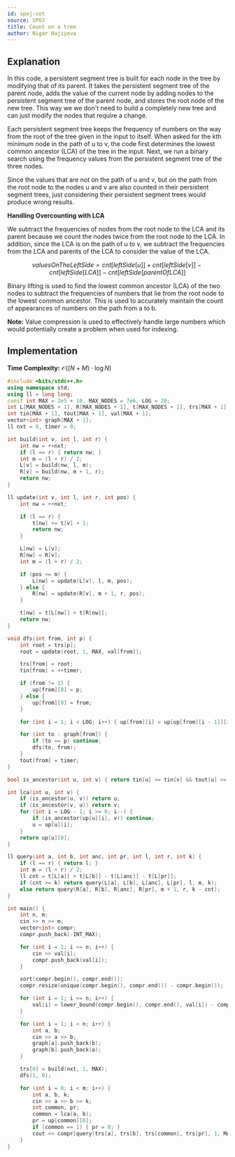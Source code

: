 ```yaml
---
id: spoj-cot
source: SPOJ
title: Count on a tree
author: Nigar Hajiyeva
---
```

## Explanation

In this code, a persistent segment tree is built for each node in the tree by modifying that of its parent.
It takes the persistent segment tree of the parent node, adds the value of the current node by adding nodes to the persistent segment tree of the parent node, and stores the root node of the new tree. This way we we don't need to build a completely new tree and can just modify the nodes that require a change.

Each persistent segment tree keeps the frequency of numbers on the way from the root of the tree given in the input to itself. When asked for the kth minimum node in the path of u to v, the code first determines the lowest common ancestor (LCA) of the tree in the input. Next, we run a binary search using the frequency values from the persistent segment tree of the three nodes.

Since the values that are not on the path of u and v, but on the path from the root node to the nodes u and v are also counted in their persistent segment trees, just considering their persistent segment trees would produce wrong results.

**Handling Overcounting with LCA**

We subtract the frequencies of nodes from the root node to the LCA and its parent because we count the nodes twice from the root node to the LCA. In addition, since the LCA is on the path of u to v, we subtract the frequencies from the LCA and parents of the LCA to consider the value of the LCA.

$$
valuesOnTheLeftSide = cnt[leftSide[u]] + cnt[leftSide[v]] - cnt[leftSide[LCA]] - cnt[leftSide[parentOfLCA]]
$$

Binary lifting is used to find the lowest common ancestor (LCA) of the two nodes to subtract the frequencies of numbers that lie from the root node to the lowest common ancestor. This is used to accurately maintain the count of appearances of numbers on the path from a to b.

**Note:**
Value compression is used to effectively handle large numbers which would potentially create a problem when used for indexing.


## Implementation

**Time Complexity:** $\mathcal{O}((N+M) \cdot \log{N})$

<LanguageSection>
<CPPSection>

```cpp
#include <bits/stdc++.h>
using namespace std;
using ll = long long;
const int MAX = 2e5 + 10, MAX_NODES = 7e6, LOG = 20;
int L[MAX_NODES + 1], R[MAX_NODES + 1], t[MAX_NODES + 1], trs[MAX + 1], up[MAX + 1][LOG + 1];
int tin[MAX + 1], tout[MAX + 1], val[MAX + 1];
vector<int> graph[MAX + 1];
ll nxt = 0, timer = 0;

int build(int v, int l, int r) {
	int nw = ++nxt;
	if (l == r) { return nw; }
	int m = (l + r) / 2;
	L[v] = build(nw, l, m);
	R[v] = build(nw, m + 1, r);
	return nw;
}

ll update(int v, int l, int r, int pos) {
	int nw = ++nxt;

	if (l == r) {
		t[nw] += t[v] + 1;
		return nw;
	}

	L[nw] = L[v];
	R[nw] = R[v];
	int m = (l + r) / 2;

	if (pos <= m) {
		L[nw] = update(L[v], l, m, pos);
	} else {
		R[nw] = update(R[v], m + 1, r, pos);
	}

	t[nw] = t[L[nw]] + t[R[nw]];
	return nw;
}

void dfs(int from, int p) {
	int root = trs[p];
	root = update(root, 1, MAX, val[from]);

	trs[from] = root;
	tin[from] = ++timer;

	if (from != 1) {
		up[from][0] = p;
	} else {
		up[from][0] = from;
	}

	for (int i = 1; i < LOG; i++) { up[from][i] = up[up[from][i - 1]][i - 1]; }

	for (int to : graph[from]) {
		if (to == p) continue;
		dfs(to, from);
	}
	tout[from] = timer;
}

bool is_ancestor(int u, int v) { return tin[u] <= tin[v] && tout[u] >= tout[v]; }

int lca(int u, int v) {
	if (is_ancestor(u, v)) return u;
	if (is_ancestor(v, u)) return v;
	for (int i = LOG - 1; i >= 0; i--) {
		if (is_ancestor(up[u][i], v)) continue;
		u = up[u][i];
	}
	return up[u][0];
}

ll query(int a, int b, int anc, int pr, int l, int r, int k) {
	if (l == r) { return l; }
	int m = (l + r) / 2;
	ll cnt = t[L[a]] + t[L[b]] - t[L[anc]] - t[L[pr]];
	if (cnt >= k) return query(L[a], L[b], L[anc], L[pr], l, m, k);
	else return query(R[a], R[b], R[anc], R[pr], m + 1, r, k - cnt);
}

int main() {
	int n, m;
	cin >> n >> m;
	vector<int> compr;
	compr.push_back(-INT_MAX);

	for (int i = 1; i <= n; i++) {
		cin >> val[i];
		compr.push_back(val[i]);
	}

	sort(compr.begin(), compr.end());
	compr.resize(unique(compr.begin(), compr.end()) - compr.begin());

	for (int i = 1; i <= n; i++) {
		val[i] = lower_bound(compr.begin(), compr.end(), val[i]) - compr.begin();
	}

	for (int i = 1; i < n; i++) {
		int a, b;
		cin >> a >> b;
		graph[a].push_back(b);
		graph[b].push_back(a);
	}

	trs[0] = build(nxt, 1, MAX);
	dfs(1, 0);

	for (int i = 0; i < m; i++) {
		int a, b, k;
		cin >> a >> b >> k;
		int common, pr;
		common = lca(a, b);
		pr = up[common][0];
		if (common == 1) { pr = 0; }
		cout << compr[query(trs[a], trs[b], trs[common], trs[pr], 1, MAX, k)] << endl;
	}
}
```

</CPPSection>
</LanguageSection>
